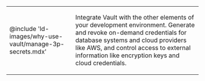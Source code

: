<table cellPadding={0} style={{borderWidth: '0px'}}>
<tbody>
<tr>
<td style={{width: '200px', verticalAlign: 'middle', textAlign: 'center', borderWidth: '0px'}}>

@include 'ld-images/why-use-vault/manage-3p-secrets.mdx'

</td>
<td style={{verticalAlign: 'middle', textAlign: 'left', borderWidth: '0px'}}>

Integrate Vault with the other elements of your development environment.
Generate and revoke on-demand credentials for database systems and cloud
providers like AWS, and control access to external information like encryption
keys and cloud credentials.

</td>
</tr>
</tbody>
</table>